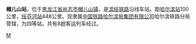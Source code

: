 {{Infobox China railway station 
|车站名称 = 帽儿山站
|车站名称拼音 = Maorshan
|电报码 = MRB
|拼音码 = MES
|车站位置 = [[黑龙江省|黑龙江省]][[尚志市|尚志市]][[帽儿山镇|帽儿山镇]]
|线路 = [[滨绥铁路|滨绥铁路]]
|车站等级 = [[四等站|四等站]]
|归属 = [[哈尔滨局集团|哈尔滨局集团]]
}}

'''帽儿山站'''，位于[[黑龙江省|黑龙江省]][[尚志市|尚志市]][[帽儿山镇|帽儿山镇]]，是[[滨绥铁路|滨绥铁路]]沿线车站。距[[哈尔滨站|哈尔滨站]]100公里，[[绥芬河站|绥芬河站]]448公里。现隶属[[中国铁路哈尔滨局集团有限公司|中国铁路哈尔滨局集团有限公司]]哈尔滨铁路分局管辖，为四等站。共有8趟客运列车经过。

{{China-rail-stub}}
{{滨绥铁路}}

[[Category:哈尔滨市铁路车站|M]]